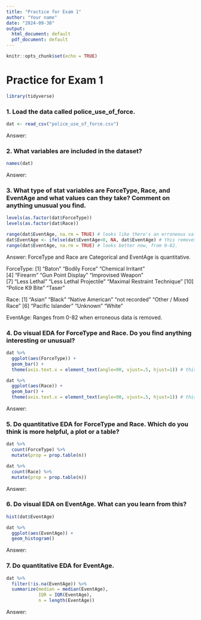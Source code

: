 ```yaml
---
title: "Practice for Exam 1"
author: "Your name"
date: "2024-09-30"
output:
  html_document: default
  pdf_document: default
---
```


```r
knitr::opts_chunk$set(echo = TRUE)
```

# Practice for Exam 1

```r
library(tidyverse)
```

### 1. Load the data called police_use_of_force.

```r
dat <- read_csv("police_use_of_force.csv")

```
Answer: 


### 2. What variables are included in the dataset?

```r
names(dat)
```

Answer:


### 3. What type of stat variables are ForceType, Race, and EventAge and what values can they take? Comment on anything unusual you find.

```r
levels(as.factor(dat$ForceType))
levels(as.factor(dat$Race))

range(dat$EventAge, na.rm = TRUE) # looks like there's an erroneous value
dat$EventAge <- ifelse(dat$EventAge<0, NA, dat$EventAge) # this removes anything below 0
range(dat$EventAge, na.rm = TRUE) # looks better now, from 0-82.
```

Answer: ForceType and Race are Categorical and EventAge is quantitative. 

ForceType:
[1] "Baton"                       "Bodily Force"                "Chemical Irritant"          
 [4] "Firearm"                     "Gun Point Display"           "Improvised Weapon"          
 [7] "Less Lethal"                 "Less Lethal Projectile"      "Maximal Restraint Technique"
[10] "Police K9 Bite"              "Taser"  

Race:
[1] "Asian"              "Black"              "Native American"    "not recorded"       "Other / Mixed Race"
[6] "Pacific Islander"   "Unknown"            "White"             

EventAge: Ranges from 0-82 when erroneous data is removed.


### 4. Do visual EDA for ForceType and Race. Do you find anything interesting or unusual?

```r
dat %>%
  ggplot(aes(ForceType)) + 
  geom_bar() +
  theme(axis.text.x = element_text(angle=90, vjust=.5, hjust=1)) # this line makes the labels vertical

dat %>%
  ggplot(aes(Race)) + 
  geom_bar() +
  theme(axis.text.x = element_text(angle=90, vjust=.5, hjust=1)) # this line makes the labels vertical
```

Answer: 


### 5. Do quantitative EDA for ForceType and Race. Which do you think is more helpful, a plot or a table?

```r
dat %>%
  count(ForceType) %>%
  mutate(prop = prop.table(n))

dat %>%
  count(Race) %>%
  mutate(prop = prop.table(n))
```

Answer: 


### 6. Do visual EDA on EventAge. What can you learn from this?

```r
hist(dat$EventAge)

dat %>% 
  ggplot(aes(EventAge)) + 
  geom_histogram()

```

Answer:


### 7. Do quantitative EDA for EventAge.

```r
dat %>%
  filter(!is.na(EventAge)) %>% 
  summarize(median = median(EventAge), 
            IQR = IQR(EventAge),
            n = length(EventAge))
```

Answer: 

